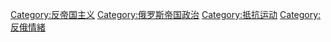 [[Category:反帝国主义|Category:反帝国主义]]
[[Category:俄罗斯帝国政治|Category:俄罗斯帝国政治]]
[[Category:抵抗运动|Category:抵抗运动]]
[[Category:反俄情緒|Category:反俄情緒]]